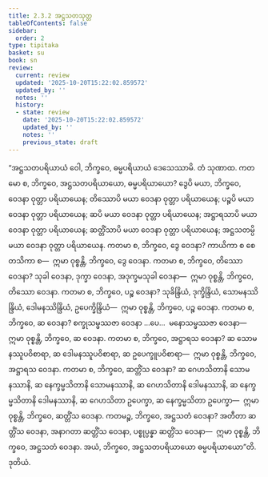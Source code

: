 ```yaml
---
title: 2.3.2 အဋ္ဌသတသုတ္တ
tableOfContents: false
sidebar:
  order: 2
type: tipitaka
basket: su
book: sn
review:
  current: review
  updated: '2025-10-20T15:22:02.859572'
  updated_by: ''
  notes: ''
  history:
  - state: review
    date: '2025-10-20T15:22:02.859572'
    updated_by: ''
    notes: ''
    previous_state: draft
---
```



<DynamicBreadcrumb />


<ReviewStatus review={frontmatter.review} showDetails={true} />

<HypothesisAnnotation frontmatter={frontmatter} />

<Division number="270" book="sn" e="ch" v="18" p="319">

<Paragraph number="1202" book="sn">
“အဋ္ဌသတပရိယာယံ ဝေါ, ဘိက္ခဝေ, ဓမ္မပရိယာယံ ဒေသေဿာမိ. တံ သုဏာထ. ကတမော စ, ဘိက္ခဝေ, အဋ္ဌသတပရိယာယော, ဓမ္မပရိယာယော? ဒွေပိ မယာ, ဘိက္ခဝေ, ဝေဒနာ ဝုတ္တာ ပရိယာယေန; တိဿောပိ မယာ ဝေဒနာ ဝုတ္တာ ပရိယာယေန; ပဉ္စပိ မယာ ဝေဒနာ ဝုတ္တာ ပရိယာယေန; ဆပိ မယာ ဝေဒနာ ဝုတ္တာ ပရိယာယေန; အဋ္ဌာရသာပိ မယာ ဝေဒနာ ဝုတ္တာ ပရိယာယေန; ဆတ္တိံသာပိ မယာ ဝေဒနာ ဝုတ္တာ ပရိယာယေန; အဋ္ဌသတမ္ပိ မယာ ဝေဒနာ ဝုတ္တာ ပရိယာယေန.
</Paragraph>

<Paragraph number="1203" book="sn">
ကတမာ စ, ဘိက္ခဝေ, ဒွေ ဝေဒနာ? ကာယိကာ စ စေတသိကာ စ—  ဣမာ ဝုစ္စန္တိ, ဘိက္ခဝေ, ဒွေ ဝေဒနာ. ကတမာ စ, ဘိက္ခဝေ, တိဿော ဝေဒနာ? သုခါ ဝေဒနာ, ဒုက္ခာ ဝေဒနာ, အဒုက္ခမသုခါ ဝေဒနာ—  ဣမာ ဝုစ္စန္တိ, ဘိက္ခဝေ, တိဿော ဝေဒနာ. ကတမာ စ, ဘိက္ခဝေ, ပဉ္စ ဝေဒနာ? သုခိန္ဒြိယံ, ဒုက္ခိန္ဒြိယံ, သောမနဿိန္ဒြိယံ, ဒေါမနဿိန္ဒြိယံ, ဥပေက္ခိန္ဒြိယံ—  ဣမာ ဝုစ္စန္တိ, ဘိက္ခဝေ, ပဉ္စ ဝေဒနာ. ကတမာ စ, ဘိက္ခဝေ, ဆ ဝေဒနာ? စက္ခုသမ္ဖဿဇာ ဝေဒနာ …ပေ…  မနောသမ္ဖဿဇာ ဝေဒနာ—  ဣမာ ဝုစ္စန္တိ, ဘိက္ခဝေ, ဆ ဝေဒနာ. ကတမာ စ, ဘိက္ခဝေ, အဋ္ဌာရသ ဝေဒနာ? ဆ သောမနဿူပဝိစာရာ, ဆ ဒေါမနဿူပဝိစာရာ, ဆ ဥပေက္ခူပဝိစာရာ—  ဣမာ ဝုစ္စန္တိ, ဘိက္ခဝေ, အဋ္ဌာရသ ဝေဒနာ. ကတမာ စ, ဘိက္ခဝေ, ဆတ္တိံသ ဝေဒနာ? ဆ ဂေဟသိတာနိ သောမနဿာနိ, ဆ နေက္ခမ္မသိတာနိ သောမနဿာနိ, ဆ ဂေဟသိတာနိ ဒေါမနဿာနိ, ဆ နေက္ခမ္မသိတာနိ ဒေါမနဿာနိ, ဆ ဂေဟသိတာ ဥပေက္ခာ, ဆ နေက္ခမ္မသိတာ ဥပေက္ခာ—  ဣမာ ဝုစ္စန္တိ, ဘိက္ခဝေ, ဆတ္တိံသ ဝေဒနာ. ကတမဉ္စ, ဘိက္ခဝေ, အဋ္ဌသတံ ဝေဒနာ? အတီတာ ဆတ္တိံသ ဝေဒနာ, အနာဂတာ ဆတ္တိံသ ဝေဒနာ, ပစ္စုပ္ပန္နာ ဆတ္တိံသ ဝေဒနာ—  ဣမာ ဝုစ္စန္တိ, ဘိက္ခဝေ, အဋ္ဌသတံ ဝေဒနာ. အယံ, ဘိက္ခဝေ, အဋ္ဌသတပရိယာယော ဓမ္မပရိယာယော”တိ.

</Paragraph>
</Division>

<Paragraph number="1204" type="center" book="sn">
ဒုတိယံ.
</Paragraph>